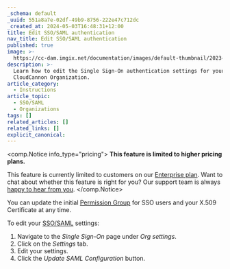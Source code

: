 ```yaml
---
_schema: default
_uuid: 551a8a7e-02df-49b9-8756-222e47c712dc
_created_at: 2024-05-03T16:48:31+12:00
title: Edit SSO/SAML authentication
nav_title: Edit SSO/SAML authentication
published: true
image: >-
  https://cc-dam.imgix.net/documentation/images/default-thumbnail/2023-Q4/CloudCannon-Documentation-Thumbnail.png
description: >-
  Learn how to edit the Single Sign-On authentication settings for your
  CloudCannon Organization.
article_category:
  - Instructions
article_topic:
  - SSO/SAML
  - Organizations
tags: []
related_articles: []
related_links: []
explicit_canonical:
---
```

<comp.Notice info_type="pricing">
  **This feature is limited to higher pricing plans.**

  This feature is currently limited to customers on our [Enterprise plan](/pricing/). Want to chat about whether this feature is right for you? Our support team is always <a href="mailto:success@cloudcannon.com?subject=A%20question%20about%20SSO%2FSAML" rel="noreferrer">happy to hear from you</a>.
</comp.Notice>

You can update the initial [Permission Group](/documentation/articles/what-are-permission-groups/) for SSO users and your X.509 Certificate at any time.

To edit your [SSO/SAML](/documentation/articles/what-is-sso-saml/) settings:

1. Navigate to the *Single Sign-On* page under *Org settings*.
2. Click on the *Settings* tab.
3. Edit your settings.
4. Click the *Update SAML Configuration* button.
